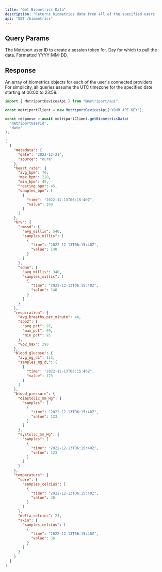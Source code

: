 ```yaml
---
title: "Get Biometrics Data"
description: "Returns biometrics data from all of the specified users' connected providers."
api: "GET /biometrics"
---
```


## Query Params

<ParamField query="userId" type="string" required>
  The Metriport user ID to create a session token for.
</ParamField>

<ParamField query="date" type="string" required>
  Day for which to pull the data. Formatted YYYY-MM-DD.
</ParamField>

## Response

<ResponseField name="biometrics" type="Biometrics[]">
  An array of biometrics objects for each of the user's connected providers

  <Info>
    For simplicity, all queries assume the UTC timezone for the specified date
    starting at 00:00 to 23:59.
  </Info>
</ResponseField>

<ResponseExample>

```javascript Metriport SDK
import { MetriportDevicesApi } from "@metriport/api";

const metriportClient = new MetriportDevicesApi("YOUR_API_KEY");

const response = await metriportClient.getBiometricsData(
  "metriportUserId",
  "date"
);
```

</ResponseExample>

```json
[
  {
    "metadata": {
      "date": "2022-12-21",
      "source": "oura"
    },
    "heart_rate": {
      "avg_bpm": 70,
      "max_bpm": 220,
      "min_bpm": 45,
      "resting_bpm": 45,
      "samples_bpm": [
        {
          "time": "2022-12-13T06:15:40Z",
          "value": 140
        }
      ]
    },
    "hrv": {
      "rmssd": {
        "avg_millis": 540,
        "samples_millis": [
          {
            "time": "2022-12-13T06:15:40Z",
            "value": 140
          }
        ]
      },
      "sdnn": {
        "avg_millis": 340,
        "samples_millis": [
          {
            "time": "2022-12-13T06:15:40Z",
            "value": 140
          }
        ]
      }
    },
    "respiration": {
      "avg_breaths_per_minute": 44,
      "spo2": {
        "avg_pct": 97,
        "max_pct": 99,
        "min_pct": 95
      },
      "vo2_max": 390
    },
    "blood_glucose": {
      "avg_mg_dL": 132,
      "samples_mg_dL": [
        {
          "time": "2022-12-13T06:15:40Z",
          "value": 123
        }
      ]
    },
    "blood_pressure": {
      "diastolic_mm_Hg": {
        "samples": [
          {
            "time": "2022-12-13T06:15:40Z",
            "value": 123
          }
        ]
      },
      "systolic_mm_Hg": {
        "samples": [
          {
            "time": "2022-12-13T06:15:40Z",
            "value": 123
          }
        ]
      }
    },
    "temperature": {
      "core": {
        "samples_celcius": [
          {
            "time": "2022-12-13T06:15:40Z",
            "value": 36
          }
        ]
      },
      "delta_celcius": 23,
      "skin": {
        "samples_celcius": [
          {
            "time": "2022-12-13T06:15:40Z",
            "value": 36
          }
        ]
      }
    }
  }
]
```

